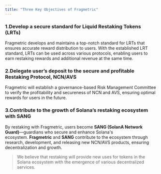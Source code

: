 ```yaml
---
title: "Three Key Objectives of Fragmetric"
---
```


### **1.Develop a secure standard for Liquid Restaking Tokens (LRTs)**

Fragmetric develops and maintains a top-notch standard for LRTs that ensures accurate reward distribution to users. With the established LRT standard, LRTs can be used across various protocols, enabling users to earn restaking rewards and additional revenue at the same time.

### **2.Delegate user’s deposit to the secure and profitable Restaking Protocol, NCN/AVS**

Fragmetric will establish a governance-based Risk Management Committee to verify the profitability and secureness of NCN and AVS, ensuring optimal rewards for users in the future.

### **3.Contribute to the growth of Solana’s restaking ecosystem with SANG**

By restaking with Fragmetric, users become **SANG (SolanA Network Guard)**—guardians who secure and enhance Solana's ecosystem. **Fragmetric** and **SANG** contribute to the ecosystem through research, development, and releasing new NCN/AVS products, ensuring decentralization and growth.

> We believe that restaking will provide new uses for tokens in the Solana ecosystem with the emergence of various decentralized services.